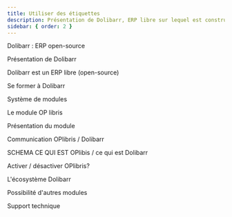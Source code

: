 ```yaml
---
title: Utiliser des étiquettes
description: Présentation de Dolibarr, ERP libre sur lequel est construit OPlibris
sidebar: { order: 2 }
---
```


Dolibarr : ERP open-source

Présentation de Dolibarr

Dolibarr est un ERP libre (open-source)

Se former à Dolibarr

Système de modules

Le module OP libris

Présentation du module

Communication OPlibris / Dolibarr

SCHEMA CE QUI EST OPlibis / ce qui est Dolibarr

Activer / désactiver OPlibris?

L'écosystème Dolibarr

Possibilité d'autres modules

Support technique
